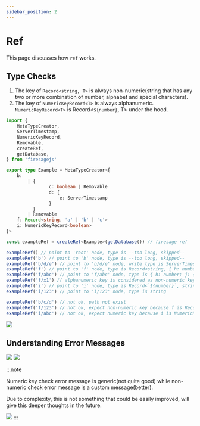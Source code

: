 ```yaml
---
sidebar_position: 2
---
```


# Ref

This page discusses how `ref` works.


## Type Checks

1. The key of `Record<string, T>` is always non-numeric(string that has any two or more combination of number, alphabet and special characters).
2. The key of `NumericKeyRecord<T>` is always alphanumeric. `NumericKeyRecord<T>` is Record<`${number}`, T> under the hood.

```ts
import {
	MetaTypeCreator,
	ServerTimestamp,
	NumericKeyRecord,
	Removable,
	createRef,
	getDatabase,
} from 'firesagejs'

export type Example = MetaTypeCreator<{
	b:
		| {
				c: boolean | Removable
				d: {
					e: ServerTimestamp
				}
		  }
		| Removable
	f: Record<string, 'a' | 'b' | 'c'>
	i: NumericKeyRecord<boolean>
}>

const exampleRef = createRef<Example>(getDatabase()) // firesage ref

exampleRef() // point to 'root' node, type is --too long, skipped--
exampleRef('b') // point to 'b' node, type is --too long, skipped--
exampleRef('b/d/e') // point to 'b/d/e' node, write type is ServerTimestamp, compare and read type is number
exampleRef('f') // point to 'f' node, type is Record<string, { h: number; j: { k: boolean } }>
exampleRef('f/abc') // point to 'f/abc' node, type is { h: number; j: { k: boolean } }
exampleRef('f/x1') // alphanumeric key is considered as non-numeric key
exampleRef('i') // point to 'i' node, type is Record<`${number}`, string>
exampleRef('i/123') // point to 'i/123' node, type is string

exampleRef('b/c/d') // not ok, path not exist
exampleRef('f/123') // not ok, expect non-numeric key because f is Record<string, 'a' | 'b' | 'c'>
exampleRef('i/abc') // not ok, expect numeric key because i is NumericKeyRecord<boolean>
```

<Image src="/firesage/ref1.png" text="ref type checks" />

## Understanding Error Messages

<Image src="/firesage/ref2.png" text="path not exist" />

<Image src="/firesage/ref3.png" text="expect non-numeric key" />

:::note

Numeric key check error message is generic(not quite good) while non-numeric check error message is a custom message(better).

Due to complexity, this is not something that could be easily improved, will give this deeper thoughts in the future.

<Image src="/firesage/ref4.png" text="expect numeric key" />
:::
